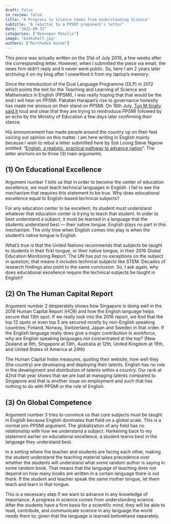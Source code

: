 ```yaml
---
draft: false
in_review: false
title: "A Progress in Science Comes from Understanding Science"
subtitle: "A rebuttal to a PPSMI proponent's letter"
date: "2022-09-13"
categories: ["Renungan Penulis"]
image: "bookshelf.jpg"
authors: ["Murthadza Aznam"]
---
```


:::{.callout-note}

  This piece was actually written on the 31st of July 2019, a few weeks after
  the corresponding letter. However, when I submitted the piece via email, the
  news firm didn't reply and it never went public. So, here I am 2 years later
  archiving it on my blog after I unearthed it from my laptop's memory.

:::

Since the introduction of the Dual Language Programme (DLP) in 2012 which points the exit for the Teaching and Learning of Science and Mathematics in English (PPSMI), I was really hoping that that would be the end I will hear on PPSMI.
Pakatan Harapan’s rise to governance honestly has made me anxious on their stand on PPSMI.
On 16th July, [Tun M finally said it](https://www.thestar.com.my/news/nation/2019/07/16/dr-m-put-aside-nationalist-pride-allow-english-in-teaching-of-science-maths/) loud and clear that they are trying to reintroduce PPSMI followed by an echo by the Ministry of Education a few days later confirming their stance.

His announcement has made people around the country up on their feet voicing out opinion on this matter.
I am here writing in English mainly because I wish to rebut a letter submitted here by Sze Loong Steve Ngeow entitled: “[English, a realistic, practical pathway to advance nation](https://www.thestar.com.my/opinion/letters/2019/07/18/english-a-realistic-practical-pathway-to-advance-nation#55TWRfHYetwFyPcg.99)”.
The letter anchors on to three (3) main arguments.

## (1) On Educational Excellence

Argument number 1 tells us that in order to become the center of education excellence, we must teach technical languages in English.
I fail to see the mechanism that requires this statement to be true.
Why does educational excellence equal to English-based technical subjects?

For any education center to be excellent, its student must understand whatever that education center is trying to teach that student.
In order to best understand a subject, it must be learned in a language that the students understand best &mdash; their native tongue.
English plays no part in this mechanism. The only time when English comes into play is when the student’s native tongue is English.

What’s true is that the United Nations recommends that subjects be taught to students in their first tongue, or their native tongue, in their 2016 Global Education Monitoring Report.
The UN has put no exceptions on the subject in question; that means it includes technical subjects like STEM.
Decades of research findings also point to the same conclusion. So, I ask again, why does educational excellence require the technical subjects be taught in English?

## (2) On The Human Capital Report

Argument number 2 desperately shows how Singapore is doing well in the 2016 Human Capital Report (HCR) and how the English language helps secure that 13th spot.
If we really look into the 2016 report, we find that the top 12 spots or even top 5 are secured mostly by non-English speaking countries; Finland, Norway, Switzerland, Japan and Sweden in that order.
If the English language really does give a major contribution in workforce, why are English speaking languages not concentrated at the top? (New Zealand at 6th, Singapore at 13th, Australia at 12th, United Kingdom at 19th, and United States of America at 24th)

The Human Capital Index measures, quoting their website, how well they (the country) are developing and deploying their talents.
English has no role in the development and distribution of talents within a country.
Our rank at 42nd that year shows that we are bad at managing talents compared to Singapore and that is another issue on employment and such that has nothing to do with PPSMI or the role of English.

## (3) On Global Competence

Argument number 3 tries to convince us that core subjects must be taught in English because English dominates that field on a global scale.
This is a normal pro-PPSMI argument.
The globalization of any field has no relationship with how we understand a subject.
Harkening back to my statement earlier on educational excellence, a student learns best in the language they understand best.

In a setting where the teacher and students are facing each other, making the student understand the teaching material takes precedence over whether the students will understand what some random author is saying in some random book.
That means that the language of teaching does not depend on how many books are written in a certain language there is out there.
If the student and teacher speak the same mother tongue, let them teach and learn in that tongue.

This is a necessary step if we want to advance in any knowledge of importance.
A progress in science comes from understanding science.
After the students have a firm basis for a scientific mind, they will be able to read, contribute, and communicate science in any language the world needs them to; given that the language is learned beforehand separately.
